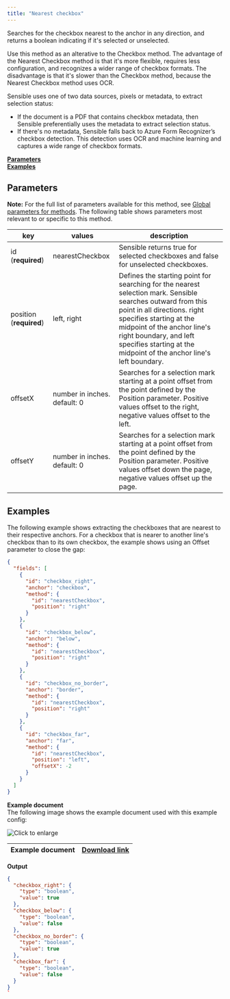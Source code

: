 ```yaml
---
title: "Nearest checkbox"
---
```


Searches for the checkbox nearest to the anchor in any direction, and returns a boolean indicating if it's selected or unselected. 

Use this method as an alterative to the Checkbox method. The advantage of the Nearest Checkbox method is that it's more flexible, requires less configuration, and recognizes a wider range of checkbox formats. The disadvantage is that it's slower than the Checkbox method, because the Nearest Checkbox method uses OCR. 

Sensible uses one of two data sources, pixels or metadata, to extract selection status:

* If the document is a PDF that contains checkbox metadata, then Sensible preferentially uses the metadata to extract selection status.
* If there's no metadata, Sensible falls back to Azure Form Recognizer’s checkbox detection. This detection uses OCR and machine learning and captures a wide range of checkbox formats.

[**Parameters**](/senseml-reference/methods/nearest-checkbox#parameters)  
[**Examples**](/senseml-reference/methods/nearest-checkbox#examples)

## Parameters

**Note:** For the full list of parameters available for this method, see [Global parameters for methods](/senseml-reference/field-query-object/method#global-parameters-for-methods). The following table shows parameters most relevant to or specific to this method.

| key                     | values                       | description                                                                                                                                                                                                                                                                                         |
| ----------------------- | ---------------------------- | --------------------------------------------------------------------------------------------------------------------------------------------------------------------------------------------------------------------------------------------------------------------------------------------------- |
| id (**required**)       | nearestCheckbox              | Sensible returns true for selected checkboxes and false for unselected checkboxes.                                                                                                                                                                                                                  |
| position (**required**) | left, right                  | Defines the starting point for searching for the nearest selection mark. Sensible searches outward from this point in all directions. right specifies starting at the midpoint of the anchor line's right boundary, and left specifies starting at the midpoint of the anchor line's left boundary. |
| offsetX                 | number in inches. default: 0 | Searches for a selection mark starting at a point offset from the point defined by the Position parameter. Positive values offset to the right, negative values offset to the left.                                                                                                                 |
| offsetY                 | number in inches. default: 0 | Searches for a selection mark starting at a point offset from the point defined by the Position parameter. Positive values offset down the page, negative values offset up the page.                                                                                                                |

## Examples

The following example shows extracting the checkboxes that are nearest to their respective anchors. For a checkbox that is nearer to another line's checkbox than to its own checkbox, the example shows using an Offset parameter to close the gap:

```JSON JSON 
{
  "fields": [
    {
      "id": "checkbox_right",
      "anchor": "checkbox",
      "method": {
        "id": "nearestCheckbox",
        "position": "right"
      }
    },
    {
      "id": "checkbox_below",
      "anchor": "below",
      "method": {
        "id": "nearestCheckbox",
        "position": "right"
      }
    },
    {
      "id": "checkbox_no_border",
      "anchor": "border",
      "method": {
        "id": "nearestCheckbox",
        "position": "right"
      }
    },
    {
      "id": "checkbox_far",
      "anchor": "far",
      "method": {
        "id": "nearestCheckbox",
        "position": "left",
        "offsetX": -2
      }
    }
  ]
}
```
**Example document**  
The following image shows the example document used with this example config:

![Click to enlarge](/assets/v0/images/screenshots/nearest_checkbox.png)

| Example document | [Download link](https://raw.githubusercontent.com/sensible-hq/sensible-docs/main/readme-sync/assets/v0/pdfs/nearest%5Fcheckbox.pdf) |
| ---------------- | ----------------------------------------------------------------------------------------------------------------------------------- |

**Output**

```JSON JSON 
{
  "checkbox_right": {
    "type": "boolean",
    "value": true
  },
  "checkbox_below": {
    "type": "boolean",
    "value": false
  },
  "checkbox_no_border": {
    "type": "boolean",
    "value": true
  },
  "checkbox_far": {
    "type": "boolean",
    "value": false
  }
}
`